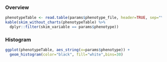 ### Overview

```r
phenotypeTable <- read.table(params$phenotype_file, header=TRUE, sep="\t", dec = ".")
kable(skim_without_charts(phenotypeTable) %>%
  dplyr::filter(skim_variable == params$phenotype))
```

### Histogram
```r
ggplot(phenotypeTable, aes_string(x=params$phenotype)) +
  geom_histogram(color="black", fill="white",bins=30)
```
